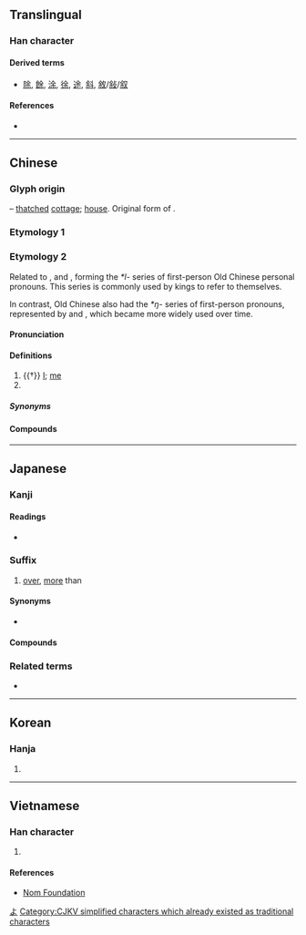 {{character info/new}}
{{also|佘|尒|餘|馀}}
==Translingual==
{{Han simplified forms|餘|余|余/[[馀]]}}

===Han character===
{{Han char|rn=9|rad=人|as=05|sn=7|four=80904|canj=OMD|ids=⿱亼朩}}

====Derived terms====
* [[除]], [[餘]], [[涂]], [[徐]], [[途]], [[斜]], [[敘]]/[[敍]]/[[叙]]

====References====
* {{Han ref|kx=0099.020|dkj=00515|dj=0208.090|hdz=10128.040|uh=4F59|ud=20313|bh=A745|bd=42821}}

----

==Chinese==

===Glyph origin===
{{Han etyl}}
{{liushu|p}} – [[thatched]] [[cottage]]; [[house]]. Original form of {{och-l|舍|house}}.

===Etymology 1===
{{zh-see|餘}}

===Etymology 2===
{{zh-forms}}
Related to {{och-l|予|I|id=1}}, {{och-l|台|I|id=4}} and {{och-l|朕|my; I}}, forming the ''*l-'' series of first-person Old Chinese personal pronouns. This series is commonly used by {{w|Shang Dynasty}} kings to refer to themselves.

In contrast, Old Chinese also had the ''*ŋ-'' series of first-person pronouns, represented by {{och-l|我|I}} and {{och-l|吾|I}}, which became more widely used over time.

====Pronunciation====
{{zh-pron
|m=yú
|c=jyu4
|h=pfs=yì
|mn=xm,tw:û/qz:îr/zz,twv:î
|w=3hhy
|mc=y
|oc=y
|ma=
|cat=pron,pn
}}

====Definitions====
{{zh-hanzi}}

# {{†}} [[I]]; [[me]]
# {{surname|lang=zh}}

=====Synonyms=====
{{zh-dial|我}}

====Compounds====
{{zh-der|余車|余月|余余|莫余毒也}}

----

==Japanese==
{{ja-kanji forms|余|餘}}

===Kanji===
{{ja-kanji|grade=5|rs=人05|style=s|kyu=餘}}

====Readings====
* {{ja-readings|goon=[[よ]] ([[yo]])|kanon=[[よ]] ([[yo]])|kun=[[あまる]] ([[余る]], [[amaru]]), [[われ]] ([[ware]]), [[あまり]] ([[余り]], [[amari]])}}

===Suffix===
{{ja-pos|suffix|よ|kyu=餘}}

# [[over]], [[more]] than

====Synonyms====
* {{ja-r|以上|いじょう}}

====Compounds====
{{der5|lang=ja|{{ja-l|余爽}}
|{{ja-l|余程}}
|{{ja-l|余意}}
|{{ja-l|余韻}}
|{{ja-l|余栄}}
|{{ja-l|余炎}}
|{{ja-l|余煙}}
|{{ja-l|余暇}}
|{{ja-l|余角}}
|{{ja-l|余割}}
|{{ja-l|余寒}}
|{{ja-l|余儀}}
|{{ja-l|余技}}
|{{ja-l|余興}}
|{{ja-l|余業}}
|{{ja-l|余薫}}
|{{ja-l|余慶}}
|{{ja-l|余計}}
|{{ja-l|余弦}}
|{{ja-l|余光}}
|{{ja-l|余香}}
|{{ja-l|余罪}}
|{{ja-l|余財}}
|{{ja-l|余事}}
|{{ja-l|余習}}
|{{ja-l|余臭}}
|{{ja-l|余所}}
|{{ja-l|余剰}}
|{{ja-l|余情}}
|{{ja-l|余色}}
|{{ja-l|余震}}
|{{ja-l|余人}}
|{{ja-l|余塵}}
|{{ja-l|余水吐}}
|{{ja-l|余水路}}
|{{ja-l|余世}}, {{ja-l|余生}}
|{{ja-l|余勢}}
|{{ja-l|余切}}
|{{ja-l|余接}}
|{{ja-l|余賊}}
|{{ja-l|余沢}}
|{{ja-l|余談}}
|{{ja-l|余地}}
|{{ja-l|余滴}}
|{{ja-l|余党}}
|{{ja-l|余得}}
|{{ja-l|余徳}}
|{{ja-l|余日}}
|{{ja-l|余熱}}
|{{ja-l|余念}}
|{{ja-l|余波}}
|{{ja-l|余輩}}
|{{ja-l|余白}}
|{{ja-l|余病}}
|{{ja-l|余風}}
|{{ja-l|余分}}
|{{ja-l|余憤}}
|{{ja-l|余聞}}
|{{ja-l|余弊}}
|{{ja-l|余芳}}
|{{ja-l|余命}}
|{{ja-l|余裕}}
|{{ja-l|余力}}
|{{ja-l|余類}}
|{{ja-l|余齢}}
|{{ja-l|余烈}}
|{{ja-l|余禄}}
|{{ja-l|余録}}
|{{ja-l|余喘}}
|{{ja-l|余殃}}
|{{ja-l|余瀝}}
|{{ja-l|余燼}}
|{{ja-l|余蘊}}
}}

===Related terms===
* {{l|ja|余す}}

[[Category:Japanese suffixes|よ]]

----

==Korean==

===Hanja===
{{ko-hanja|hangeul=여|rv=yeo|mr=yŏ}}

# {{defn|lang=ko|sort=人05}}

----

==Vietnamese==

===Han character===
{{vi-hantu|[[dư]], [[dờ]]|rs=人05}}

# {{defn|lang=vi|sort=人05}}

====References====
* [http://nomfoundation.org/common/nom_details.php?codepoint=4f59 Nom Foundation]

[[Category:CJKV simplified characters which already existed as traditional characters]]